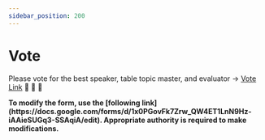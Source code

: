 ```yaml
---
sidebar_position: 200
---
```

# Vote

Please vote for the best speaker, table topic master, and evaluator → [Vote Link](https://docs.google.com/forms/d/e/1FAIpQLSf13Lk2ZJDfb0PI7s49CpVpw9Y_rWxHQIDX7FvhZxnZD2YKIg/viewform) 🚀 🚀 🚀

<b/>
To modify the form, use the [following link](https://docs.google.com/forms/d/1x0PGovFk7Zrw_QW4ET1LnN9Hz-iAAieSUGq3-SSAqiA/edit).
Appropriate authority is required to make modifications.
